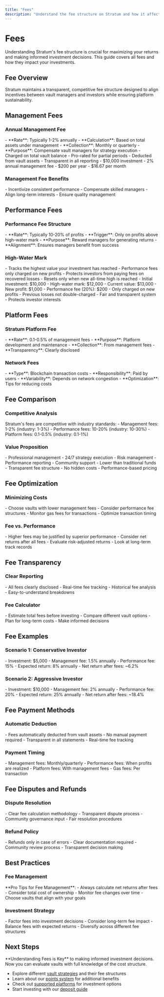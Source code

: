 ```yaml
---
title: "Fees"
description: "Understand the fee structure on Stratum and how it affects your returns"
---
```


# Fees

Understanding Stratum's fee structure is crucial for maximizing your returns and making informed investment decisions. This guide covers all fees and how they impact your investments.

## Fee Overview

<Card title="Transparent Fee Structure" icon="receipt">
Stratum maintains a transparent, competitive fee structure designed to align incentives between vault managers and investors while ensuring platform sustainability.
</Card>

## Management Fees

### Annual Management Fee

<Card title="Management Fee" icon="percent">
- **Rate**: Typically 1-2% annually
- **Calculation**: Based on total assets under management
- **Collection**: Monthly or quarterly
- **Purpose**: Compensate vault managers for strategy execution
</Card>

<Columns cols={2}>
<Card title="Fee Calculation" icon="calculator">
- Charged on total vault balance
- Pro-rated for partial periods
- Deducted from vault assets
- Transparent in all reporting
</Card>

<Card title="Fee Examples" icon="chart-bar">
- $10,000 investment
- 2% annual management fee
- $200 per year
- $16.67 per month
</Card>
</Columns>

### Management Fee Benefits

<Card title="Why Management Fees?" icon="question">
- Incentivize consistent performance
- Compensate skilled managers
- Align long-term interests
- Ensure quality management
</Card>

## Performance Fees

### Performance Fee Structure

<Card title="Performance Fee" icon="trending-up">
- **Rate**: Typically 10-20% of profits
- **Trigger**: Only on profits above high-water mark
- **Purpose**: Reward managers for generating returns
- **Alignment**: Ensures managers benefit from success
</Card>

### High-Water Mark

<Card title="High-Water Mark" icon="chart-line">
- Tracks the highest value your investment has reached
- Performance fees only charged on new profits
- Protects investors from paying fees on recovered losses
- Resets only when new all-time high is reached
</Card>

<Columns cols={2}>
<Card title="Performance Fee Example" icon="calculator">
- Initial investment: $10,000
- High-water mark: $12,000
- Current value: $13,000
- New profit: $1,000
- Performance fee (20%): $200
</Card>

<Card title="No Double Charging" icon="shield">
- Only charged on new profits
- Previous losses not double-charged
- Fair and transparent system
- Protects investor interests
</Card>
</Columns>

## Platform Fees

### Stratum Platform Fee

<Card title="Platform Fee" icon="building">
- **Rate**: 0.1-0.5% of management fees
- **Purpose**: Platform development and maintenance
- **Collection**: From management fees
- **Transparency**: Clearly disclosed
</Card>

### Network Fees

<Card title="Gas Fees" icon="bolt">
- **Type**: Blockchain transaction costs
- **Responsibility**: Paid by users
- **Variability**: Depends on network congestion
- **Optimization**: Tips for reducing costs
</Card>

## Fee Comparison

### Competitive Analysis

<Card title="Market Comparison" icon="balance-scale">
Stratum's fees are competitive with industry standards:
- Management fees: 1-2% (industry: 1-3%)
- Performance fees: 10-20% (industry: 10-30%)
- Platform fees: 0.1-0.5% (industry: 0.1-1%)
</Card>

### Value Proposition

<Columns cols={2}>
<Card title="What You Get" icon="check">
- Professional management
- 24/7 strategy execution
- Risk management
- Performance reporting
- Community support
</Card>

<Card title="Cost Efficiency" icon="dollar-sign">
- Lower than traditional funds
- Transparent fee structure
- No hidden costs
- Performance-based pricing
</Card>
</Columns>

## Fee Optimization

### Minimizing Costs

<Card title="Cost Reduction Tips" icon="lightbulb">
- Choose vaults with lower management fees
- Consider performance fee structures
- Monitor gas fees for transactions
- Optimize transaction timing
</Card>

### Fee vs. Performance

<Card title="Value Assessment" icon="chart-pie">
- Higher fees may be justified by superior performance
- Consider net returns after all fees
- Evaluate risk-adjusted returns
- Look at long-term track records
</Card>

## Fee Transparency

### Clear Reporting

<Card title="Transparent Reporting" icon="eye">
- All fees clearly disclosed
- Real-time fee tracking
- Historical fee analysis
- Easy-to-understand breakdowns
</Card>

### Fee Calculator

<Card title="Fee Calculator" icon="calculator">
- Estimate total fees before investing
- Compare different vault options
- Plan for long-term costs
- Make informed decisions
</Card>

## Fee Examples

### Scenario 1: Conservative Investor

<Card title="Low-Risk Strategy" icon="shield">
- Investment: $5,000
- Management fee: 1.5% annually
- Performance fee: 15%
- Expected return: 8% annually
- Net return after fees: ~6.2%
</Card>

### Scenario 2: Aggressive Investor

<Card title="High-Risk Strategy" icon="rocket">
- Investment: $10,000
- Management fee: 2% annually
- Performance fee: 20%
- Expected return: 25% annually
- Net return after fees: ~18.4%
</Card>

## Fee Payment Methods

### Automatic Deduction

<Card title="Seamless Payment" icon="credit-card">
- Fees automatically deducted from vault assets
- No manual payment required
- Transparent in all statements
- Real-time fee tracking
</Card>

### Payment Timing

<Card title="Payment Schedule" icon="calendar">
- Management fees: Monthly/quarterly
- Performance fees: When profits are realized
- Platform fees: With management fees
- Gas fees: Per transaction
</Card>

## Fee Disputes and Refunds

### Dispute Resolution

<Card title="Fair Resolution" icon="gavel">
- Clear fee calculation methodology
- Transparent dispute process
- Community governance input
- Fair resolution procedures
</Card>

### Refund Policy

<Card title="Refund Guidelines" icon="undo">
- Refunds only in case of errors
- Clear documentation required
- Community review process
- Transparent decision making
</Card>

## Best Practices

### Fee Management

<Info>
**Pro Tips for Fee Management**:
- Always calculate net returns after fees
- Consider total cost of ownership
- Monitor fee changes over time
- Choose vaults that align with your goals
</Info>

### Investment Strategy

<Card title="Strategic Planning" icon="chess">
- Factor fees into investment decisions
- Consider long-term fee impact
- Balance fees with expected returns
- Diversify across different fee structures
</Card>

## Next Steps

<Info>
**Understanding Fees is Key** to making informed investment decisions. Now you can evaluate vaults with full knowledge of the cost structure.
</Info>

- Explore different [vault strategies](/basics/vault-strategies) and their fee structures
- Learn about our [points system](/basics/points) for additional benefits
- Check out [supported platforms](/basics/supported-platforms) for investment options
- Start investing with our [deposit guide](/user-guide/how-to-deposit)